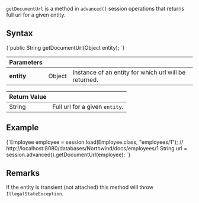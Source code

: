 
`getDocumentUrl` is a method in `advanced()` session operations that returns full url for a given entity.

## Syntax

<TabItem value="get_entity_url_1" label="get_entity_url_1">
<CodeBlock language="java">
{`public String getDocumentUrl(Object entity);
`}
</CodeBlock>
</TabItem>

| Parameters | | |
| ------------- | ------------- | ----- |
| **entity** | Object | Instance of an entity for which url will be returned. |

| Return Value | |
| ------------- | ----- |
| String | Full url for a given `entity`. |

## Example

<TabItem value="get_entity_url_2" label="get_entity_url_2">
<CodeBlock language="java">
{`Employee employee = session.load(Employee.class, "employees/1");
// http://localhost:8080/databases/Northwind/docs/employees/1
String url = session.advanced().getDocumentUrl(employee);
`}
</CodeBlock>
</TabItem>

## Remarks

If the entity is transient (not attached) this method will throw `IllegalStateException`.

